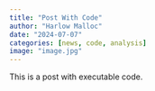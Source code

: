 ```yaml
---
title: "Post With Code"
author: "Harlow Malloc"
date: "2024-07-07"
categories: [news, code, analysis]
image: "image.jpg"
---
```


This is a post with executable code.
